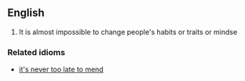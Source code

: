 ==English==

{{idiom2}}
#It is almost impossible to change people's habits or traits or mindse

===Related idioms===
*[[it's never too late to mend]]